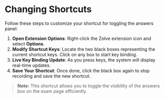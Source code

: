 # Changing Shortcuts

Follow these steps to customize your shortcut for toggling the answers panel:

1. **Open Extension Options**: Right-click the Zolve extension icon and select **Options**.
2. **Modify Shortcut Keys**: Locate the two black boxes representing the current shortcut keys. Click on any box to start key binding.
3. **Live Key Binding Update**: As you press keys, the system will display real-time updates.
4. **Save Your Shortcut**: Once done, click the black box again to stop recording and save the new shortcut.

> **Note:** This shortcut allows you to toggle the visibility of the answers box on the exam page efficiently.

<br/>


